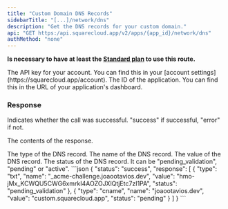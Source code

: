 ```yaml
---
title: "Custom Domain DNS Records"
sidebarTitle: "[...]/network/dns"
description: "Get the DNS records for your custom domain."
api: "GET https:/api.squarecloud.app/v2/apps/{app_id}/network/dns"
authMethod: "none"
---
```


**Is necessary to have at least the [Standard plan](https://squarecloud.app/plans) to use this route.**

<ParamField header="Authorization" type="string" placeholder="API KEY" required>
  The API key for your account. You can find this in your [account settings](https://squarecloud.app/account).
</ParamField>

<ParamField path="app_id" type="string" placeholder="Application ID" required>
  The ID of the application. You can find this in the URL of your application's dashboard.
</ParamField>

### Response

<ResponseField name="status" type="string">
  Indicates whether the call was successful. "success" if successful, "error" if not.
</ResponseField>

<ResponseField name="response" type="array">

The contents of the response.

<Expandable title="Toggle object">

<ResponseField name="type" type="string">
  The type of the DNS record.
</ResponseField>

<ResponseField name="name" type="string">
  The name of the DNS record.
</ResponseField>

<ResponseField name="value" type="string">
  The value of the DNS record.
</ResponseField>

<ResponseField name="status" type="string">
  The status of the DNS record. It can be "pending_validation", "pending" or "active".
</ResponseField>

</Expandable>
</ResponseField>

<ResponseExample>
```json
{
  "status": "success",
  "response": [
    {
      "type": "txt",
      "name": "_acme-challenge.joaootavios.dev",
      "value": "hmo-jMx_KCWQU5CWG6xmrkI4AOZOJXlQtjEtc7zI1PA",
      "status": "pending_validation"
    },
    {
      "type": "cname",
      "name": "joaootavios.dev",
      "value": "custom.squarecloud.app",
      "status": "pending"
    }
  ]
}
```
</ResponseExample>